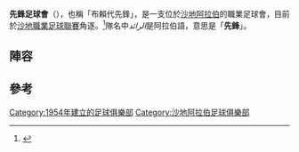 {{noteTA
|G1=足球
|T=zh-hant:先鋒足球俱樂部 (布賴代);zh-hans:先锋足球俱乐部 (布赖代);zh-hk:先鋒足球會 (布賴代);
}}
{{Infobox football club
| clubname   = 先鋒<br>الرائد
| image      = 
| fullname   = 先鋒足球會<br>ناي الرائد السعودي<br>Al-Raed Saudi Football Club
| nickname   = 
| founded    = {{Start date and years ago|df=yes|1954}}
| ground     = [[King_Abdullah_Sport_City_Stadium|King Abdullah Sport City Stadium]],<br>[[Buraidah|Buraidah]]
| capacity   = 23,600<ref>{{cite web|url=http://www.slstat.com/spl2015-2016en/stadium.php?id=4|title=King Abdullah Sport City Stadium|publisher=Saudi Pro League Statistics|accessdate=28 December 2015|archive-date=2020-05-13|archive-url=https://web.archive.org/web/20200513104401/http://www.slstat.com/spl2015-2016en/stadium.php?id=4|dead-url=no}}</ref>
| chairman   = Abdullatif Al-Khudair 
| manager    = [[Takis_Lemonis|Takis Lemonis]] 
| league     = [[沙特職業足球聯賽|沙特職業足球聯賽]]
| season     = 2020–21
| position   = 沙特職，第 10 位
|pattern_b1  = _home_2013
|pattern_la1 =_blackborder
|pattern_ra1 =_blackborder
|pattern_sh1 = _home_alraed2013
|pattern_so1 = 
|leftarm1    = FF0000
|body1       = FF0000
|rightarm1   = FF0000
|shorts      = 000000
|socks1      = FFFFFF
|pattern_la2 = _whiteborder
|pattern_b2  = _away_raed_2013
|pattern_ra2 = _whiteborder
|pattern_sh2 = _mfkruzomberok1112a
|pattern_so2 = _whitetop
|leftarm2    = FFFFFF
|body2       = FFFFFF
|rightarm2   = FFFFFF
|shorts2     = FF0000
|socks2      = FFFFFF
|pattern_b3  = _away_alraed2013
|pattern_sh3 = _raed_2013_away
|pattern_la3 = 
|pattern_ra3 = 
|pattern_so3 = 
|leftarm3    = 000000
|body3       = 000000
|rightarm3   = 000000
|shorts3     = 000000
|socks3      = 000000
}}
'''先鋒足球會'''（{{lang-ar|نادي الرائد}}），也稱「布賴代先鋒」，是一支位於[[沙地阿拉伯|沙地阿拉伯]]的職業足球會，目前於[[沙特职业足球联赛|沙地職業足球聯賽]]角逐。<ref>{{cite web|url=http://www.spl.com.sa/alj-league/Club?%D8%A7%D9%84%D8%B1%D8%A7%D8%A6%D8%AF|title=نادي الرائد|website=spl.com.sa|accessdate=28 December 2015|deadurl=yes|archiveurl=https://web.archive.org/web/20160106023037/http://www.spl.com.sa/alj-league/Club?%D8%A7%D9%84%D8%B1%D8%A7%D8%A6%D8%AF|archivedate=2016年1月6日}}</ref>隊名中''الرائد''是阿拉伯語，意思是「'''先鋒'''」。

== 陣容 ==
{{Fs start}}
{{Fs player|no=1|name=[[Saad_Al-Saleh|Saad Al-Saleh]]|nat=KSA|pos=GK}}
{{Fs player|no=2|name=[[Sanad_Sharahili|Sanad Sharahili]]|nat=KSA|pos=DF}}
{{Fs player|no=5|name=[[Majed_Assiri|Majed Assiri]]|nat=KSA|pos=DF|other=由[[吉達艾阿里體育會|吉達艾阿里]]借用}}
{{Fs player|no=6|name=[[Ibrahim_Madkhali|Ibrahim Madkhali]]|nat=KSA|pos=DF|other=[[隊長|隊長]]}}
{{Fs player|no=7|name=[[Sultan_Al-Bishi|Sultan Al-Bishi]]|nat=KSA|pos=DF|other=由[[沙特希拉爾足球俱樂部|沙特希拉爾]]借用}}
{{Fs player|no=8|name=[[Eid_Al-Farsi|Eid Al-Farsi]]|nat=Oman|pos=MF|other=由[[艾卡迪沙足球會|艾卡迪沙]]借用}}
{{Fs player|no=11|name=[[Saleh_Al-Shehri|Saleh Al-Shehri]]|nat=KSA|pos=MF}}
{{Fs player|no=14|name=[[Sultan_Al-Bargan|Sultan Al-Bargan]]|nat=KSA|pos=MF}}
{{Fs player|no=15|name=[[Fares_Al-Ayyaf|Fares Al-Ayyaf]]|nat=KSA|pos=MF}}
{{Fs player|no=16|name=[[Saleh_Al-Omrani|Saleh Al-Omrani]]|nat=KSA|pos=DF}}
{{Fs player|no=17|name=[[Abdullah_Al-Shamekh|Abdullah Al-Shamekh]]|nat=KSA|pos=DF|other=由[[沙特希拉爾足球俱樂部|沙特希拉爾]]借用}}
{{Fs player|no=18|name=[[Nader_Al-Mowalad|Nader Al-Mowalad]]|pos=MF|nat=KSA|other=由[[利雅得艾沙比足球會|利雅得艾沙比]]借用}}
{{Fs player|no=20|name=[[Abdulsalam_Al-Sherif|Abdulsalam Al-Sherif]]|nat=KSA|pos=DF}}
{{Fs player|no=21|name=[[Younes_Alaiwi|Younes Alaiwi]]|nat=KSA|pos=FW|other=由[[沙特希拉爾足球俱樂部|沙特希拉爾]]借用}}
{{Fs player|no=22|name=[[Fahad_Al-Shamri|Fahad Al-Shamri]]|nat=KSA|pos=GK}}
{{Fs mid}}
{{Fs player|no=24|name=[[Sultan_Al-Yami|Sultan Al-Yami]]|nat=KSA|pos=DF}}
{{Fs player|no=27|name=[[Jufain_Al-Bishi|Jufain Al-Bishi]]|nat=KSA|pos=DF}}
{{Fs player|no=29|name=[[Khaled_Al-Muqaitib|Khaled Al-Muqaitib]]|nat=KSA|pos=GK}}
{{Fs player|no=31|name=[[Raed_Al-Fraidi|Raed Al-Fraidi]]|nat=KSA|pos=MF}}
{{Fs player|no=32|name=[[Fahad_Al-Johani|Fahad Al-Johani]]|nat=KSA|pos=FW}}
{{Fs player|no=33|name=[[Hussain_Al-Showaish|Hussain Al-Showaish]]|nat=KSA|pos=DF}}
{{Fs player|no=44|name=[[Ahmed_Al-Ruhaili|Ahmed Al-Ruhaili]]|nat=KSA|pos=GK|other=由[[吉達艾阿里體育會|吉達艾阿里]]借用}}
{{Fs player|no=66|name=[[Sultan_Al-Sherif|Sultan Al-Sherif]]|nat=KSA|pos=MF}}
{{Fs player|no=77|name=[[Ahmed_Al-Habib|Ahmed Al-Habib]]|nat=KSA|pos=DF}}
{{Fs player|no=90|name=[[Hamed_Al-Hamed|Hamed Al-Hamed]]|nat=KSA|pos=MF|other=由[[沙特希拉爾足球俱樂部|沙特希拉爾]]借用}}
{{Fs player|no=94|name=[[Abdulaziz_Al-Qosair|Abdulaziz Al-Qosair]]|nat=KSA|pos=FW}}
{{Fs player|no=99|name=[[Ali_Khormi|Ali Khormi]]|nat=KSA|pos=FW}}
{{Fs player|no=  |name=[[Marcos_Pizzelli|Marcos Pizzelli]]|nat=Armenia|pos=MF}}
{{Fs player|no=  |name=[[Boubacar_Kébé|Boubacar Kébé]]|nat=Burkina Faso|pos=FW}}
{{Fs player|no=  |name=[[Ismaël_Bangoura|Ismaël Bangoura]]|nat=Guinea|name|pos=FW}}
{{Fs end}}

== 參考 ==
{{Reflist}}

[[Category:1954年建立的足球俱樂部|Category:1954年建立的足球俱樂部]]
[[Category:沙地阿拉伯足球俱樂部|Category:沙地阿拉伯足球俱樂部]]